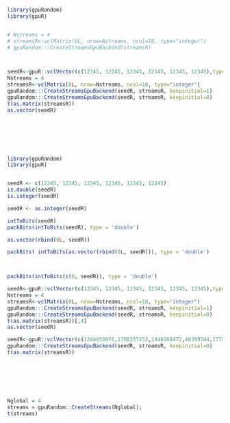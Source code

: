 <!--
%\VignetteEngine{knitr::knitr}
%\VignetteIndexEntry{Create_Streams_GPU}
-->


```r

library(gpuRandom)
library(gpuR)


# Nstreams = 4
# streamsR<-vclMatrix(0L, nrow=Nstreams, ncol=18, type="integer")
# gpuRandom:::CreateStreamsGpuBackend(streamsR)



seedR<-gpuR::vclVector(c(12345, 12345, 12345, 12345, 12345, 12345),type="integer")
Nstreams = 4
streamsR<-vclMatrix(0L, nrow=Nstreams, ncol=18, type="integer")
gpuRandom:::CreateStreamsGpuBackend(seedR, streamsR, keepinitial=1)
gpuRandom:::CreateStreamsGpuBackend(seedR, streamsR, keepinitial=0)
t(as.matrix(streamsR))
as.vector(seedR)







library(gpuRandom)
library(gpuR)


seedR <- c(12345, 12345, 12345, 12345, 12345, 12345)
is.double(seedR)
is.integer(seedR)

seedR <- as.integer(seedR)

intToBits(seedR)
packBits(intToBits(seedR), type = 'double')

as.vector(rbind(0L, seedR))

packBits( intToBits(as.vector(rbind(0L, seedR))), type = 'double')



packBits(intToBits(c(0, seedR)), type = 'double')

seedR<-gpuR::vclVector(c(12345, 12345, 12345, 12345, 12345, 12345),type="integer")
Nstreams = 4
streamsR<-vclMatrix(0L, nrow=Nstreams, ncol=18, type="integer")
gpuRandom:::CreateStreamsGpuBackend(seedR, streamsR, keepinitial=1)
gpuRandom:::CreateStreamsGpuBackend(seedR, streamsR, keepinitial=0)
t(as.matrix(streamsR))[,4]
as.vector(seedR)

seedR<-gpuR::vclVector(c(1244030976,1708337152,1448169472,40399744,1774503424,1771898112),type="integer")
gpuRandom:::CreateStreamsGpuBackend(seedR, streamsR, keepinitial=0)
t(as.matrix(streamsR))







Nglobal = 4
streams = gpuRandom::CreateStreams(Nglobal);
t(streams)
```













